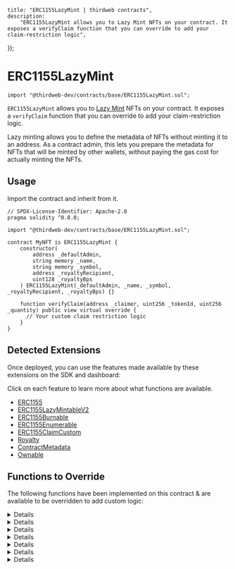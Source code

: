 
	title: "ERC1155LazyMint | thirdweb contracts",
	description:
		"ERC1155LazyMint allows you to Lazy Mint NFTs on your contract. It exposes a verifyClaim function that you can override to add your claim-restriction logic",
});

# ERC1155LazyMint

```solidity
import "@thirdweb-dev/contracts/base/ERC1155LazyMint.sol";
```

`ERC1155LazyMint` allows you to [Lazy Mint](/glossary/lazy-minting) NFTs on your contract.
It exposes a `verifyClaim` function that you can override to add your claim-restriction logic.

Lazy minting allows you to define the metadata of NFTs without minting it to an address.
As a contract admin, this lets you prepare the metadata for NFTs that will be minted by other wallets,
without paying the gas cost for actually minting the NFTs.

<GithubButtonLink href="https://github.com/thirdweb-dev/contracts/blob/main/contracts/base/ERC1155LazyMint.sol" />

## Usage

Import the contract and inherit from it.

```solidity
// SPDX-License-Identifier: Apache-2.0
pragma solidity ^0.8.0;

import "@thirdweb-dev/contracts/base/ERC1155LazyMint.sol";

contract MyNFT is ERC1155LazyMint {
    constructor(
        address _defaultAdmin,
        string memory _name,
        string memory _symbol,
        address _royaltyRecipient,
        uint128 _royaltyBps
    ) ERC1155LazyMint(_defaultAdmin, _name, _symbol, _royaltyRecipient, _royaltyBps) {}

    function verifyClaim(address _claimer, uint256 _tokenId, uint256 _quantity) public view virtual override {
      // Your custom claim restriction logic
    }
}
```

## Detected Extensions

Once deployed, you can use the features made available by these extensions on the SDK and dashboard:

Click on each feature to learn more about what functions are available.

- [ERC1155](/contracts/build/extensions/erc-1155/ERC1155)
- [ERC1155LazyMintableV2](/contracts/build/extensions/general/LazyMint)
- [ERC1155Burnable](/contracts/build/extensions/erc-1155/ERC1155Burnable)
- [ERC1155Enumerable](/contracts/build/extensions/erc-1155/ERC1155Enumerable)
- [ERC1155ClaimCustom](/contracts/build/extensions/erc-1155/ERC1155ClaimCustom)
- [Royalty](/contracts/build/extensions/general/Royalty)
- [ContractMetadata](/contracts/build/extensions/general/ContractMetadata)
- [Ownable](/contracts/build/extensions/general/Ownable)

## Functions to Override

The following functions have been implemented on this contract & are available to be overridden to add custom logic:

<Details id="uri" summary="uri">

```solidity
/// @notice Returns the metadata URI for the given tokenId.
function uri(uint256 _tokenId) public view virtual override returns (string memory) {
    string memory batchUri = _getBaseURI(_tokenId);
    return string(abi.encodePacked(batchUri, _tokenId.toString()));
}
```

</Details>

<Details id="claim" summary="claim">

```solidity
/**
*  @notice          Lets an address claim multiple lazy minted NFTs at once to a recipient.
*                   This function prevents any reentrant calls, and is not allowed to be overridden.
*
*                   Contract creators should override `verifyClaim` and `transferTokensOnClaim`
*                   functions to create custom logic for verification and claiming,
*                   for e.g. price collection, allowlist, max quantity, etc.
*
*  @dev             The logic in `verifyClaim` determines whether the caller is authorized to mint NFTs.
*                   The logic in `transferTokensOnClaim` does actual minting of tokens,
*                   can also be used to apply other state changes.
*
*  @param _receiver  The recipient of the tokens to mint.
*  @param _tokenId   The tokenId of the lazy minted NFT to mint.
*  @param _quantity  The number of tokens to mint.
*/
function claim(
    address _receiver,
    uint256 _tokenId,
    uint256 _quantity
) public payable nonReentrant {
    require(_tokenId < nextTokenIdToMint(), "invalid id");
    verifyClaim(msg.sender, _tokenId, _quantity); // Add your claim verification logic by overriding this function.

    _transferTokensOnClaim(_receiver, _tokenId, _quantity); // Mints tokens. Apply any state updates by overriding this function.
    emit TokensClaimed(msg.sender, _receiver, _tokenId, _quantity);

}

```

</Details>

<Details id="verifyClaim" summary="verifyClaim">

```solidity
/**
 *  @notice          Override this function to add logic for claim verification, based on conditions
 *                   such as allowlist, price, max quantity etc.
 *
 *  @dev             Checks a request to claim NFTs against a custom condition.
 *
 *  @param _claimer   Caller of the claim function.
 *  @param _tokenId   The tokenId of the lazy minted NFT to mint.
 *  @param _quantity  The number of NFTs being claimed.
 */
function verifyClaim(
    address _claimer,
    uint256 _tokenId,
    uint256 _quantity
) public view virtual {}
```

</Details>

<Details id="burn" summary="burn">

```solidity
/**
 *  @notice         Lets an owner or approved operator burn NFTs of the given tokenId.
 *
 *  @param _owner   The owner of the NFT to burn.
 *  @param _tokenId The tokenId of the NFT to burn.
 *  @param _amount  The amount of the NFT to burn.
 */
function burn(
    address _owner,
    uint256 _tokenId,
    uint256 _amount
) external virtual {
    address caller = msg.sender;

    require(caller == _owner || isApprovedForAll[_owner][caller], "Unapproved caller");
    require(balanceOf[_owner][_tokenId] >= _amount, "Not enough tokens owned");

    _burn(_owner, _tokenId, _amount);
}
```

</Details>

<Details id="burnBatch" summary="burnBatch">

```solidity
    /**
     *  @notice         Lets an owner or approved operator burn NFTs of the given tokenIds.
     *
     *  @param _owner    The owner of the NFTs to burn.
     *  @param _tokenIds The tokenIds of the NFTs to burn.
     *  @param _amounts  The amounts of the NFTs to burn.
     */
    function burnBatch(
        address _owner,
        uint256[] memory _tokenIds,
        uint256[] memory _amounts
    ) external virtual {
        address caller = msg.sender;

        require(caller == _owner || isApprovedForAll[_owner][caller], "Unapproved caller");
        require(_tokenIds.length == _amounts.length, "Length mismatch");

        for (uint256 i = 0; i < _tokenIds.length; i += 1) {
            require(balanceOf[_owner][_tokenIds[i]] >= _amounts[i], "Not enough tokens owned");
        }

        _burnBatch(_owner, _tokenIds, _amounts);
    }
```

</Details>

<Details id="_transferTokensOnClaim" summary="_transferTokensOnClaim">

```solidity
  /**
     *  @notice          Mints tokens to receiver on claim.
     *                   Any state changes related to `claim` must be applied
     *                   here by overriding this function.
     *
     *  @dev             Override this function to add logic for state updation.
     *                   When overriding, apply any state changes before `_mint`.
     */
    function _transferTokensOnClaim(
        address _receiver,
        uint256 _tokenId,
        uint256 _quantity
    ) internal virtual {
        _mint(_receiver, _tokenId, _quantity, "");
    }
```

</Details>

<Details id="_beforeTokenTransfer" summary="_beforeTokenTransfer">

```solidity
/// @dev Runs before every token transfer / mint / burn.
    function _beforeTokenTransfer(
        address operator,
        address from,
        address to,
        uint256[] memory ids,
        uint256[] memory amounts,
        bytes memory data
    ) internal virtual override {
        super._beforeTokenTransfer(operator, from, to, ids, amounts, data);

        if (from == address(0)) {
            for (uint256 i = 0; i < ids.length; ++i) {
                totalSupply[ids[i]] += amounts[i];
            }
        }

        if (to == address(0)) {
            for (uint256 i = 0; i < ids.length; ++i) {
                totalSupply[ids[i]] -= amounts[i];
            }
        }
    }
```

</Details>
